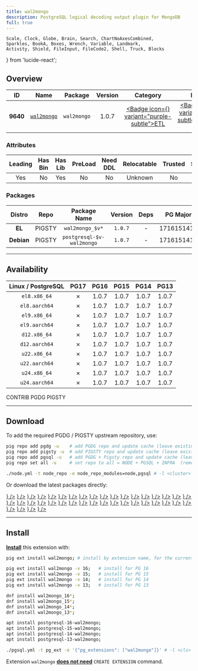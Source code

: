 ```yaml
---
title: wal2mongo
description: PostgreSQL logical decoding output plugin for MongoDB
full: true
---
```


    Scale, Clock, Globe, Brain, Search, ChartNoAxesCombined,
    Sparkles, BookA, Boxes, Wrench, Variable, Landmark,
    Activity, Shield, FileInput, FileCode2, Shell, Truck, Blocks
} from 'lucide-react';

## Overview

| <TooltipIconButton tooltip="Extension unique identifier" side="top">ID</TooltipIconButton> | <TooltipIconButton tooltip="Extension name" side="top">Name</TooltipIconButton> | <TooltipIconButton tooltip="Package name for installation" side="top">Package</TooltipIconButton> | <TooltipIconButton tooltip="Latest available extension version" side="top">Version</TooltipIconButton> | <TooltipIconButton tooltip="Extension category" side="top">Category</TooltipIconButton> | <TooltipIconButton tooltip="Open source license" side="top">License</TooltipIconButton> | <TooltipIconButton tooltip="Programming language" side="top">Lang</TooltipIconButton> |
|:--------:|:--------:|:----------:|:--------------:|:---------------------------------------:|:------------------------------------------------------:|:----:|
| **9640** | [`wal2mongo`](https://github.com/HighgoSoftware/wal2mongo) | `wal2mongo` | 1.0.7 | <a href="/ext/etl" className="no-underline"><Badge icon={<Truck />} variant="purple-subtle">ETL</Badge></a> | <a href="/ext/list/license#apache-20" className="no-underline"><Badge icon={<Scale />} variant="green-subtle">Apache-2.0</Badge></a> | <a href="/ext/list/lang#c"><Badge icon={<FileCode2 />} variant="blue-subtle">C</Badge></a> |

### Attributes

| <TooltipIconButton tooltip="The Primary Leading extension in the Package" side="top">Leading</TooltipIconButton> | <TooltipIconButton tooltip="Contains binary utils" side="top">Has Bin</TooltipIconButton> | <TooltipIconButton tooltip="Contains .so shared library files" side="top">Has Lib</TooltipIconButton> | <TooltipIconButton tooltip="Requires preloading via shared_preload_libraries" side="top">PreLoad</TooltipIconButton> | <TooltipIconButton tooltip="Requires CREATE EXTENSION DDL command" side="top">Need DDL</TooltipIconButton> | <TooltipIconButton tooltip="Can be installed in any schema" side="top">Relocatable</TooltipIconButton> | <TooltipIconButton tooltip="Can be created by non-superuser" side="top">Trusted</TooltipIconButton> | <TooltipIconButton tooltip="Schemas used by this extension" side="top">Schemas</TooltipIconButton> |
|:-------:|:-------:|:-------:|:-------:|:--------:|:-----------:|:-------:|:-------:|
| Yes | No | Yes | No | No | Unknown | No | - |

### Packages

| <TooltipIconButton tooltip="Linux distribution family, EL or Debian" side="top">Distro</TooltipIconButton> | <TooltipIconButton tooltip="Package repository" side="top">Repo</TooltipIconButton> | <TooltipIconButton tooltip="The RPM/DEB Package Name Pattern (replace $v with real pg major)" side="top">Package Name</TooltipIconButton> | <TooltipIconButton tooltip="Latest package version" side="top">Version</TooltipIconButton> | <TooltipIconButton tooltip="RPM/DEB Package dependencies" side="top">Deps</TooltipIconButton> | <TooltipIconButton tooltip="Available in these PostgreSQL Major Versions" side="top">PG Major</TooltipIconButton> |
|:----------:|:--------:|:------------------------:|:-----------:|:------------:|:------------------:|
|   **EL**   | <Badge variant="amber-subtle"><span className="font-bold">PIGSTY</span></Badge> | `wal2mongo_$v*` | `1.0.7` | - | <Badge variant="red-subtle">17</Badge><Badge variant="green-subtle">16</Badge><Badge variant="green-subtle">15</Badge><Badge variant="green-subtle">14</Badge><Badge variant="green-subtle">13</Badge> |
| **Debian** | <Badge variant="amber-subtle"><span className="font-bold">PIGSTY</span></Badge> | `postgresql-$v-wal2mongo` | `1.0.7` | - | <Badge variant="red-subtle">17</Badge><Badge variant="green-subtle">16</Badge><Badge variant="green-subtle">15</Badge><Badge variant="green-subtle">14</Badge><Badge variant="green-subtle">13</Badge> |



------

## Availability

| <TooltipIconButton tooltip="Linux Distro Arch / PostgreSQL Major Version" side="top">Linux / PostgreSQL </TooltipIconButton> | <span className="text-red-500">**PG17**</span> | **PG16** | **PG15** | **PG14** | **PG13** |
|:-----:|:-----:|:-----:|:-----:|:-----:|:-----:|
| `el8.x86_64` | <Badge variant="red-subtle">✗</Badge> | <Badge variant="blue-subtle">1.0.7</Badge> | <Badge variant="blue-subtle">1.0.7</Badge> | <Badge variant="blue-subtle">1.0.7</Badge> | <Badge variant="blue-subtle">1.0.7</Badge> |
| `el8.aarch64` | <Badge variant="red-subtle">✗</Badge> | <Badge variant="blue-subtle">1.0.7</Badge> | <Badge variant="blue-subtle">1.0.7</Badge> | <Badge variant="blue-subtle">1.0.7</Badge> | <Badge variant="blue-subtle">1.0.7</Badge> |
| `el9.x86_64` | <Badge variant="red-subtle">✗</Badge> | <Badge variant="blue-subtle">1.0.7</Badge> | <Badge variant="blue-subtle">1.0.7</Badge> | <Badge variant="blue-subtle">1.0.7</Badge> | <Badge variant="blue-subtle">1.0.7</Badge> |
| `el9.aarch64` | <Badge variant="red-subtle">✗</Badge> | <Badge variant="blue-subtle">1.0.7</Badge> | <Badge variant="blue-subtle">1.0.7</Badge> | <Badge variant="blue-subtle">1.0.7</Badge> | <Badge variant="blue-subtle">1.0.7</Badge> |
| `d12.x86_64` | <Badge variant="red-subtle">✗</Badge> | <Badge variant="amber-subtle">1.0.7</Badge> | <Badge variant="amber-subtle">1.0.7</Badge> | <Badge variant="amber-subtle">1.0.7</Badge> | <Badge variant="amber-subtle">1.0.7</Badge> |
| `d12.aarch64` | <Badge variant="red-subtle">✗</Badge> | <Badge variant="amber-subtle">1.0.7</Badge> | <Badge variant="amber-subtle">1.0.7</Badge> | <Badge variant="amber-subtle">1.0.7</Badge> | <Badge variant="amber-subtle">1.0.7</Badge> |
| `u22.x86_64` | <Badge variant="red-subtle">✗</Badge> | <Badge variant="amber-subtle">1.0.7</Badge> | <Badge variant="amber-subtle">1.0.7</Badge> | <Badge variant="amber-subtle">1.0.7</Badge> | <Badge variant="amber-subtle">1.0.7</Badge> |
| `u22.aarch64` | <Badge variant="red-subtle">✗</Badge> | <Badge variant="amber-subtle">1.0.7</Badge> | <Badge variant="amber-subtle">1.0.7</Badge> | <Badge variant="amber-subtle">1.0.7</Badge> | <Badge variant="amber-subtle">1.0.7</Badge> |
| `u24.x86_64` | <Badge variant="red-subtle">✗</Badge> | <Badge variant="amber-subtle">1.0.7</Badge> | <Badge variant="amber-subtle">1.0.7</Badge> | <Badge variant="amber-subtle">1.0.7</Badge> | <Badge variant="amber-subtle">1.0.7</Badge> |
| `u24.aarch64` | <Badge variant="red-subtle">✗</Badge> | <Badge variant="amber-subtle">1.0.7</Badge> | <Badge variant="amber-subtle">1.0.7</Badge> | <Badge variant="amber-subtle">1.0.7</Badge> | <Badge variant="amber-subtle">1.0.7</Badge> |

<Badge variant="green-subtle"><span className="font-black">CONTRIB</span></Badge> <Badge variant="blue-subtle"><span className="font-black">PGDG</span></Badge> <Badge variant="amber-subtle"><span className="font-black">PIGSTY</span></Badge>

------

## Download

To add the required PGDG / PIGSTY upstream repository, use:

```bash tab="pig"
pig repo add pgdg -u    # add PGDG repo and update cache (leave existing repos)
pig repo add pigsty -u  # add PIGSTY repo and update cache (leave existing repos)
pig repo add pgsql -u   # add PGDG + Pigsty repo and update cache (leave existing repos)
pig repo set all -u     # set repo to all = NODE + PGSQL + INFRA  (remove existing repos)
```
```bash tab="pigsty"
./node.yml -t node_repo -e node_repo_modules=node,pgsql # -l <cluster>
```

Or download the latest packages directly:

<Files>
    <Folder name="el8.x86_64">
        <a href="https://download.postgresql.org/pub/repos/yum/16/redhat/rhel-8-x86_64/wal2mongo_16-1.0.7-1PGDG.rhel8.x86_64.rpm"><File name="wal2mongo_16-1.0.7-1PGDG.rhel8.x86_64.rpm" icon={<Package className="text-emerald-500" />} /></a>
        <a href="https://download.postgresql.org/pub/repos/yum/15/redhat/rhel-8-x86_64/wal2mongo_15-1.0.7-1PGDG.rhel8.x86_64.rpm"><File name="wal2mongo_15-1.0.7-1PGDG.rhel8.x86_64.rpm" icon={<Package className="text-emerald-500" />} /></a>
        <a href="https://download.postgresql.org/pub/repos/yum/14/redhat/rhel-8-x86_64/wal2mongo_14-1.0.7-1PGDG.rhel8.x86_64.rpm"><File name="wal2mongo_14-1.0.7-1PGDG.rhel8.x86_64.rpm" icon={<Package className="text-emerald-500" />} /></a>
        <a href="https://download.postgresql.org/pub/repos/yum/13/redhat/rhel-8-x86_64/wal2mongo_13-1.0.7-1PGDG.rhel8.x86_64.rpm"><File name="wal2mongo_13-1.0.7-1PGDG.rhel8.x86_64.rpm" icon={<Package className="text-emerald-500" />} /></a>
    </Folder>
    <Folder name="el8.aarch64">
        <a href="https://download.postgresql.org/pub/repos/yum/16/redhat/rhel-8-aarch64/wal2mongo_16-1.0.7-1PGDG.rhel8.aarch64.rpm"><File name="wal2mongo_16-1.0.7-1PGDG.rhel8.aarch64.rpm" icon={<Package className="text-orange-500" />} /></a>
        <a href="https://download.postgresql.org/pub/repos/yum/15/redhat/rhel-8-aarch64/wal2mongo_15-1.0.7-1PGDG.rhel8.aarch64.rpm"><File name="wal2mongo_15-1.0.7-1PGDG.rhel8.aarch64.rpm" icon={<Package className="text-orange-500" />} /></a>
        <a href="https://download.postgresql.org/pub/repos/yum/14/redhat/rhel-8-aarch64/wal2mongo_14-1.0.7-1PGDG.rhel8.aarch64.rpm"><File name="wal2mongo_14-1.0.7-1PGDG.rhel8.aarch64.rpm" icon={<Package className="text-orange-500" />} /></a>
        <a href="https://download.postgresql.org/pub/repos/yum/13/redhat/rhel-8-aarch64/wal2mongo_13-1.0.7-1PGDG.rhel8.aarch64.rpm"><File name="wal2mongo_13-1.0.7-1PGDG.rhel8.aarch64.rpm" icon={<Package className="text-orange-500" />} /></a>
    </Folder>
    <Folder name="el9.x86_64">
        <a href="https://download.postgresql.org/pub/repos/yum/16/redhat/rhel-9-x86_64/wal2mongo_16-1.0.7-1PGDG.rhel9.x86_64.rpm"><File name="wal2mongo_16-1.0.7-1PGDG.rhel9.x86_64.rpm" icon={<Package className="text-emerald-500" />} /></a>
        <a href="https://download.postgresql.org/pub/repos/yum/15/redhat/rhel-9-x86_64/wal2mongo_15-1.0.7-1PGDG.rhel9.x86_64.rpm"><File name="wal2mongo_15-1.0.7-1PGDG.rhel9.x86_64.rpm" icon={<Package className="text-emerald-500" />} /></a>
        <a href="https://download.postgresql.org/pub/repos/yum/14/redhat/rhel-9-x86_64/wal2mongo_14-1.0.7-1PGDG.rhel9.x86_64.rpm"><File name="wal2mongo_14-1.0.7-1PGDG.rhel9.x86_64.rpm" icon={<Package className="text-emerald-500" />} /></a>
        <a href="https://download.postgresql.org/pub/repos/yum/13/redhat/rhel-9-x86_64/wal2mongo_13-1.0.7-1PGDG.rhel9.x86_64.rpm"><File name="wal2mongo_13-1.0.7-1PGDG.rhel9.x86_64.rpm" icon={<Package className="text-emerald-500" />} /></a>
    </Folder>
    <Folder name="el9.aarch64">
        <a href="https://download.postgresql.org/pub/repos/yum/16/redhat/rhel-9-aarch64/wal2mongo_16-1.0.7-1PGDG.rhel9.aarch64.rpm"><File name="wal2mongo_16-1.0.7-1PGDG.rhel9.aarch64.rpm" icon={<Package className="text-orange-500" />} /></a>
        <a href="https://download.postgresql.org/pub/repos/yum/15/redhat/rhel-9-aarch64/wal2mongo_15-1.0.7-1PGDG.rhel9.aarch64.rpm"><File name="wal2mongo_15-1.0.7-1PGDG.rhel9.aarch64.rpm" icon={<Package className="text-orange-500" />} /></a>
        <a href="https://download.postgresql.org/pub/repos/yum/14/redhat/rhel-9-aarch64/wal2mongo_14-1.0.7-1PGDG.rhel9.aarch64.rpm"><File name="wal2mongo_14-1.0.7-1PGDG.rhel9.aarch64.rpm" icon={<Package className="text-orange-500" />} /></a>
        <a href="https://download.postgresql.org/pub/repos/yum/13/redhat/rhel-9-aarch64/wal2mongo_13-1.0.7-1PGDG.rhel9.aarch64.rpm"><File name="wal2mongo_13-1.0.7-1PGDG.rhel9.aarch64.rpm" icon={<Package className="text-orange-500" />} /></a>
    </Folder>
    <Folder name="d12.x86_64">
        <a href="https://repo.pigsty.io/apt/pgsql/bookworm/pool/main/w/wal2mongo/postgresql-16-wal2mongo_1.0.7-1PIGSTY~bookworm_amd64.deb"><File name="postgresql-16-wal2mongo_1.0.7-1PIGSTY~bookworm_amd64.deb" icon={<Box className="text-emerald-500" />} /></a>
        <a href="https://repo.pigsty.io/apt/pgsql/bookworm/pool/main/w/wal2mongo/postgresql-15-wal2mongo_1.0.7-1PIGSTY~bookworm_amd64.deb"><File name="postgresql-15-wal2mongo_1.0.7-1PIGSTY~bookworm_amd64.deb" icon={<Box className="text-emerald-500" />} /></a>
        <a href="https://repo.pigsty.io/apt/pgsql/bookworm/pool/main/w/wal2mongo/postgresql-14-wal2mongo_1.0.7-1PIGSTY~bookworm_amd64.deb"><File name="postgresql-14-wal2mongo_1.0.7-1PIGSTY~bookworm_amd64.deb" icon={<Box className="text-emerald-500" />} /></a>
        <a href="https://repo.pigsty.io/apt/pgsql/bookworm/pool/main/w/wal2mongo/postgresql-13-wal2mongo_1.0.7-1PIGSTY~bookworm_amd64.deb"><File name="postgresql-13-wal2mongo_1.0.7-1PIGSTY~bookworm_amd64.deb" icon={<Box className="text-emerald-500" />} /></a>
    </Folder>
    <Folder name="d12.aarch64">
        <a href="https://repo.pigsty.io/apt/pgsql/bookworm/pool/main/w/wal2mongo/postgresql-16-wal2mongo_1.0.7-1PIGSTY~bookworm_arm64.deb"><File name="postgresql-16-wal2mongo_1.0.7-1PIGSTY~bookworm_arm64.deb" icon={<Box className="text-orange-500" />} /></a>
        <a href="https://repo.pigsty.io/apt/pgsql/bookworm/pool/main/w/wal2mongo/postgresql-15-wal2mongo_1.0.7-1PIGSTY~bookworm_arm64.deb"><File name="postgresql-15-wal2mongo_1.0.7-1PIGSTY~bookworm_arm64.deb" icon={<Box className="text-orange-500" />} /></a>
        <a href="https://repo.pigsty.io/apt/pgsql/bookworm/pool/main/w/wal2mongo/postgresql-14-wal2mongo_1.0.7-1PIGSTY~bookworm_arm64.deb"><File name="postgresql-14-wal2mongo_1.0.7-1PIGSTY~bookworm_arm64.deb" icon={<Box className="text-orange-500" />} /></a>
        <a href="https://repo.pigsty.io/apt/pgsql/bookworm/pool/main/w/wal2mongo/postgresql-13-wal2mongo_1.0.7-1PIGSTY~bookworm_arm64.deb"><File name="postgresql-13-wal2mongo_1.0.7-1PIGSTY~bookworm_arm64.deb" icon={<Box className="text-orange-500" />} /></a>
    </Folder>
    <Folder name="u22.x86_64">
        <a href="https://repo.pigsty.io/apt/pgsql/jammy/pool/main/w/wal2mongo/postgresql-16-wal2mongo_1.0.7-1PIGSTY~jammy_amd64.deb"><File name="postgresql-16-wal2mongo_1.0.7-1PIGSTY~jammy_amd64.deb" icon={<Box className="text-emerald-500" />} /></a>
        <a href="https://repo.pigsty.io/apt/pgsql/jammy/pool/main/w/wal2mongo/postgresql-15-wal2mongo_1.0.7-1PIGSTY~jammy_amd64.deb"><File name="postgresql-15-wal2mongo_1.0.7-1PIGSTY~jammy_amd64.deb" icon={<Box className="text-emerald-500" />} /></a>
        <a href="https://repo.pigsty.io/apt/pgsql/jammy/pool/main/w/wal2mongo/postgresql-14-wal2mongo_1.0.7-1PIGSTY~jammy_amd64.deb"><File name="postgresql-14-wal2mongo_1.0.7-1PIGSTY~jammy_amd64.deb" icon={<Box className="text-emerald-500" />} /></a>
        <a href="https://repo.pigsty.io/apt/pgsql/jammy/pool/main/w/wal2mongo/postgresql-13-wal2mongo_1.0.7-1PIGSTY~jammy_amd64.deb"><File name="postgresql-13-wal2mongo_1.0.7-1PIGSTY~jammy_amd64.deb" icon={<Box className="text-emerald-500" />} /></a>
    </Folder>
    <Folder name="u22.aarch64">
        <a href="https://repo.pigsty.io/apt/pgsql/jammy/pool/main/w/wal2mongo/postgresql-16-wal2mongo_1.0.7-1PIGSTY~jammy_arm64.deb"><File name="postgresql-16-wal2mongo_1.0.7-1PIGSTY~jammy_arm64.deb" icon={<Box className="text-orange-500" />} /></a>
        <a href="https://repo.pigsty.io/apt/pgsql/jammy/pool/main/w/wal2mongo/postgresql-15-wal2mongo_1.0.7-1PIGSTY~jammy_arm64.deb"><File name="postgresql-15-wal2mongo_1.0.7-1PIGSTY~jammy_arm64.deb" icon={<Box className="text-orange-500" />} /></a>
        <a href="https://repo.pigsty.io/apt/pgsql/jammy/pool/main/w/wal2mongo/postgresql-14-wal2mongo_1.0.7-1PIGSTY~jammy_arm64.deb"><File name="postgresql-14-wal2mongo_1.0.7-1PIGSTY~jammy_arm64.deb" icon={<Box className="text-orange-500" />} /></a>
        <a href="https://repo.pigsty.io/apt/pgsql/jammy/pool/main/w/wal2mongo/postgresql-13-wal2mongo_1.0.7-1PIGSTY~jammy_arm64.deb"><File name="postgresql-13-wal2mongo_1.0.7-1PIGSTY~jammy_arm64.deb" icon={<Box className="text-orange-500" />} /></a>
    </Folder>
    <Folder name="u24.x86_64">
        <a href="https://repo.pigsty.io/apt/pgsql/noble/pool/main/w/wal2mongo/postgresql-16-wal2mongo_1.0.7-1PIGSTY~noble_amd64.deb"><File name="postgresql-16-wal2mongo_1.0.7-1PIGSTY~noble_amd64.deb" icon={<Box className="text-emerald-500" />} /></a>
        <a href="https://repo.pigsty.io/apt/pgsql/noble/pool/main/w/wal2mongo/postgresql-15-wal2mongo_1.0.7-1PIGSTY~noble_amd64.deb"><File name="postgresql-15-wal2mongo_1.0.7-1PIGSTY~noble_amd64.deb" icon={<Box className="text-emerald-500" />} /></a>
        <a href="https://repo.pigsty.io/apt/pgsql/noble/pool/main/w/wal2mongo/postgresql-14-wal2mongo_1.0.7-1PIGSTY~noble_amd64.deb"><File name="postgresql-14-wal2mongo_1.0.7-1PIGSTY~noble_amd64.deb" icon={<Box className="text-emerald-500" />} /></a>
        <a href="https://repo.pigsty.io/apt/pgsql/noble/pool/main/w/wal2mongo/postgresql-13-wal2mongo_1.0.7-1PIGSTY~noble_amd64.deb"><File name="postgresql-13-wal2mongo_1.0.7-1PIGSTY~noble_amd64.deb" icon={<Box className="text-emerald-500" />} /></a>
    </Folder>
    <Folder name="u24.aarch64">
        <a href="https://repo.pigsty.io/apt/pgsql/noble/pool/main/w/wal2mongo/postgresql-16-wal2mongo_1.0.7-1PIGSTY~noble_arm64.deb"><File name="postgresql-16-wal2mongo_1.0.7-1PIGSTY~noble_arm64.deb" icon={<Box className="text-orange-500" />} /></a>
        <a href="https://repo.pigsty.io/apt/pgsql/noble/pool/main/w/wal2mongo/postgresql-15-wal2mongo_1.0.7-1PIGSTY~noble_arm64.deb"><File name="postgresql-15-wal2mongo_1.0.7-1PIGSTY~noble_arm64.deb" icon={<Box className="text-orange-500" />} /></a>
        <a href="https://repo.pigsty.io/apt/pgsql/noble/pool/main/w/wal2mongo/postgresql-14-wal2mongo_1.0.7-1PIGSTY~noble_arm64.deb"><File name="postgresql-14-wal2mongo_1.0.7-1PIGSTY~noble_arm64.deb" icon={<Box className="text-orange-500" />} /></a>
        <a href="https://repo.pigsty.io/apt/pgsql/noble/pool/main/w/wal2mongo/postgresql-13-wal2mongo_1.0.7-1PIGSTY~noble_arm64.deb"><File name="postgresql-13-wal2mongo_1.0.7-1PIGSTY~noble_arm64.deb" icon={<Box className="text-orange-500" />} /></a>
    </Folder>
</Files>

------

## Install

[**Install**](/docs/pgsql/extension/install) this extension with:

```bash tab="pig"
pig ext install wal2mongo; # install by extension name, for the current active PG version

pig ext install wal2mongo -v 16;   # install for PG 16
pig ext install wal2mongo -v 15;   # install for PG 15
pig ext install wal2mongo -v 14;   # install for PG 14
pig ext install wal2mongo -v 13;   # install for PG 13
```
```bash tab="yum" 
dnf install wal2mongo_16*;
dnf install wal2mongo_15*;
dnf install wal2mongo_14*;
dnf install wal2mongo_13*;
```
```bash tab="apt" 
apt install postgresql-16-wal2mongo;
apt install postgresql-15-wal2mongo;
apt install postgresql-14-wal2mongo;
apt install postgresql-13-wal2mongo;
```
```bash tab="ansible"
./pgsql.yml -t pg_ext -e '{"pg_extensions": ["wal2mongo"]}' # -l <cls>
```

Extension `wal2mongo` [**does not need**](/docs/pgsql/extension/create#list-of-extensions-without-ddl) `CREATE EXTENSION` command.



